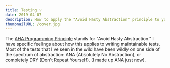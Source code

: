 ```yaml
---
title: Testing 💡
date: 2019-04-07
description: How to apply the "Avoid Hasty Abstraction" principle to your test code.
thumbnailURL: /cover.jpg
---
```


The [AHA Programming Principle](/blog/aha-programming) stands for "Avoid Hasty
Abstraction." I have specific feelings about how this applies to writing
maintainable tests. Most of the tests that I've seen in the wild have been
wildly on one side of the spectrum of abstraction: ANA (Absolutely No
Abstraction), or completely DRY (Don't Repeat Yourself). (I made up ANA just
now).
